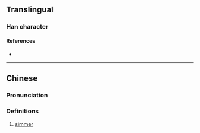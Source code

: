 {{character info/new}}
==Translingual==

===Han character===
{{Han char|rn=86|rad=火|as=05|sn=9|four=|canj=FHFD|ids=⿰火乎}}

====References====
* {{Han ref|kx=0669.101|hdz=32196.050|uh=70C0|ud=28864}}

----

==Chinese==
{{zh-forms}}

===Pronunciation===
{{zh-pron
|m=hū
|c=fu1
|mc=
|oc=
|ma=
|cat=v
}}

===Definitions===
{{zh-hanzi}}

# [[simmer]]